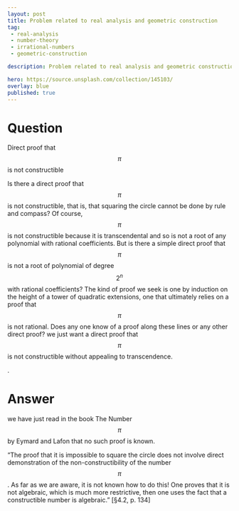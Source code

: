 ---
layout: post
title: Problem related to real analysis and geometric construction
tag:
 - real-analysis
 - number-theory
 - irrational-numbers
 - geometric-construction

description: Problem related to real analysis and geometric construction

hero: https://source.unsplash.com/collection/145103/
overlay: blue 
published: true
---

# Question 

Direct proof that $$\pi$$ is not constructible

<!--break-->


Is there a direct proof that $$\pi$$ is not constructible, that is, that squaring the circle cannot be done by rule and compass?
Of course, $$\pi$$ is not constructible because it is transcendental and so is not a root of any polynomial with rational coefficients.
 But is there a simple direct proof that $$\pi$$ is not a root of polynomial of degree $$2^n$$ with rational coefficients?
The kind of proof we seek is one by induction on the height of a tower of quadratic extensions, one that ultimately relies on a proof that $$\pi$$ is not rational.
 Does any one know of a proof along these lines or any other direct proof?
we just want a direct proof that $$\pi$$ is not constructible without appealing to transcendence.
 
.


# Answer 


we have  just read in the book The Number $$\pi$$ by Eymard and Lafon that no such proof is known.

“The proof that it is impossible to square the circle does not involve direct demonstration of the non-constructibility of the number $$\pi$$. As far as we are aware, it is not known how to do this! One proves that it is not algebraic, which is much more restrictive, then one uses the fact that a constructible number is algebraic.” [§4.2, p. 134]


